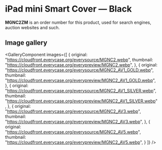 
# iPad mini Smart Cover — Black

<Callout type='info' emoji='👉🏻'>**MGNC2ZM** is an order number for this product, used for search engines, auction websites and such.</Callout>

## Image gallery

<GalleryComponent
    images={[
      {
        original: "https://cloudfront.everycase.org/everysource/MGNC2.webp",
        thumbnail: "https://cloudfront.everycase.org/everypreview/MGNC2.webp",
      },
      {
        original: "https://cloudfront.everycase.org/everysource/MGNC2_AV1_GOLD.webp",
        thumbnail: "https://cloudfront.everycase.org/everypreview/MGNC2_AV1_GOLD.webp",
      },
      {
        original: "https://cloudfront.everycase.org/everysource/MGNC2_AV1_SILVER.webp",
        thumbnail: "https://cloudfront.everycase.org/everypreview/MGNC2_AV1_SILVER.webp",
      },
      {
        original: "https://cloudfront.everycase.org/everysource/MGNC2_AV3.webp",
        thumbnail: "https://cloudfront.everycase.org/everypreview/MGNC2_AV3.webp",
      },
      {
        original: "https://cloudfront.everycase.org/everysource/MGNC2_AV5.webp",
        thumbnail: "https://cloudfront.everycase.org/everypreview/MGNC2_AV5.webp",
      }
    ]}
  />
